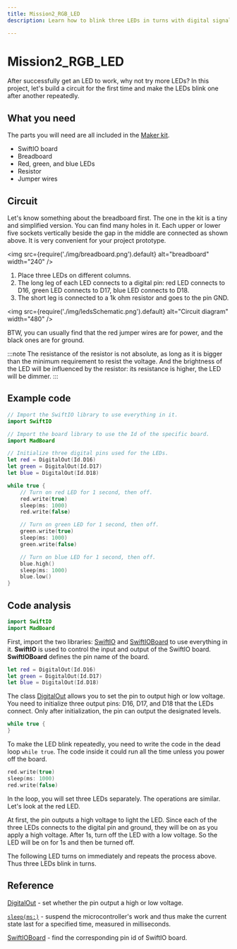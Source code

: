 ```yaml
---
title: Mission2_RGB_LED
description: Learn how to blink three LEDs in turns with digital signals and learn to program your board in Swift language.

---
```


# Mission2_RGB_LED

After successfully get an LED to work, why not try more LEDs? In this project, let's build a circuit for the first time and make the LEDs blink one after another repeatedly.

## What you need

The parts you will need are all included in the [Maker kit](https://www.madmachine.io/product-page/maker-kit-for-swiftio).

- SwiftIO board
- Breadboard
- Red, green, and blue LEDs
- Resistor
- Jumper wires


## Circuit

Let's know something about the breadboard first. The one in the kit is a tiny and simplified version. You can find many holes in it. Each upper or lower five sockets vertically beside the gap in the middle are connected as shown above. It is very convenient for your project prototype.

<img
  src={require('./img/breadboard.png').default}
  alt="breadboard" width="240"
/>

1. Place three LEDs on different columns.
2. The long leg of each LED connects to a digital pin: red LED connects to D16, green LED connects to D17, blue LED connects to D18.
3. The short leg is connected to a 1k ohm resistor and goes to the pin GND.


<img
  src={require('./img/ledsSchematic.png').default}
  alt="Circuit diagram" width="480"
/>

BTW, you can usually find that the red jumper wires are for power, and the black ones are for ground. 


:::note
The resistance of the resistor is not absolute, as long as it is bigger than the minimum requirement to resist the voltage. And the brightness of the LED will be influenced by the resistor: its resistance is higher, the LED will be dimmer.
:::

## Example code

```swift
// Import the SwiftIO library to use everything in it.
import SwiftIO

// Import the board library to use the Id of the specific board.
import MadBoard

// Initialize three digital pins used for the LEDs.
let red = DigitalOut(Id.D16)
let green = DigitalOut(Id.D17)
let blue = DigitalOut(Id.D18)

while true {
    // Turn on red LED for 1 second, then off.
    red.write(true)
    sleep(ms: 1000)
    red.write(false)

    // Turn on green LED for 1 second, then off.
    green.write(true)
    sleep(ms: 1000)
    green.write(false)

    // Turn on blue LED for 1 second, then off.
    blue.high()
    sleep(ms: 1000)
    blue.low()
}
```


<div className='row row--no-gutters'>
  <ReactPlayer
    url='https://youtu.be/WH6LidZfoNw'
    controls={true}
  />
</div>

## Code analysis

```swift
import SwiftIO
import MadBoard
```
First, import the two libraries: [SwiftIO](https://swiftioapi.madmachine.io/) and [SwiftIOBoard](https://github.com/madmachineio/MadBoards/blob/main/Sources/SwiftIOBoard/Id.swift) to use everything in it. **SwiftIO** is used to control the input and output of the SwiftIO board. **SwiftIOBoard** defines the pin name of the board.

```swift
let red = DigitalOut(Id.D16)
let green = DigitalOut(Id.D17)
let blue = DigitalOut(Id.D18)
```
The class [DigitalOut](https://swiftioapi.madmachine.io/Classes/DigitalOut.html) allows you to set the pin to output high or low voltage. You need to initialize three output pins: D16, D17, and D18 that the LEDs connect. Only after initialization, the pin can output the designated levels.

```swift
while true {
}
```
To make the LED blink repeatedly, you need to write the code in the dead loop `while true`. The code inside it could run all the time unless you power off the board.

```swift
red.write(true)
sleep(ms: 1000)
red.write(false)
```

In the loop, you will set three LEDs separately. The operations are similar. Let's look at the red LED.

At first, the pin outputs a high voltage to light the LED. Since each of the three LEDs connects to the digital pin and ground, they will be on as you apply a high voltage. After 1s, turn off the LED with a low voltage. So the LED will be on for 1s and then be turned off.

The following LED turns on immediately and repeats the process above. Thus three LEDs blink in turns.



## Reference

[DigitalOut](https://swiftioapi.madmachine.io/Classes/DigitalOut.html) - set whether the pin output a high or low voltage.

[`sleep(ms:)`](https://swiftioapi.madmachine.io/Functions.html#/s:7SwiftIO5sleep2msySi_tF) - suspend the microcontroller's work and thus make the current state last for a specified time, measured in milliseconds.

[SwiftIOBoard](https://github.com/madmachineio/MadBoards/blob/main/Sources/SwiftIOBoard/Id.swift) - find the corresponding pin id of SwiftIO board.

